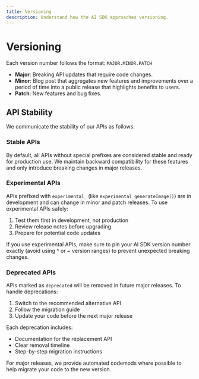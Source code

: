 ```yaml
---
title: Versioning
description: Understand how the AI SDK approaches versioning.
---
```


# Versioning

Each version number follows the format: `MAJOR.MINOR.PATCH`

- **Major**: Breaking API updates that require code changes.
- **Minor**: Blog post that aggregates new features and improvements over a period of time into a public release that highlights benefits to users.
- **Patch**: New features and bug fixes.

## API Stability

We communicate the stability of our APIs as follows:

### Stable APIs

By default, all APIs without special prefixes are considered stable and ready for production use. We maintain backward compatibility for these features and only introduce breaking changes in major releases.

### Experimental APIs

APIs prefixed with `experimental_` (like `experimental_generateImage()`) are in development and can change in minor and patch releases. To use experimental APIs safely:

1. Test them first in development, not production
2. Review release notes before upgrading
3. Prepare for potential code updates

<Note type="warning">
If you use experimental APIs, make sure to pin your AI SDK version number exactly (avoid using ^ or ~ version ranges) to prevent unexpected breaking changes.
</Note>

### Deprecated APIs

APIs marked as `deprecated` will be removed in future major releases. To handle deprecations:

1. Switch to the recommended alternative API
2. Follow the migration guide
3. Update your code before the next major release

Each deprecation includes:

- Documentation for the replacement API
- Clear removal timeline
- Step-by-step migration instructions

<Note>
For major releases, we provide automated codemods where possible to help migrate your code to the new version.
</Note>